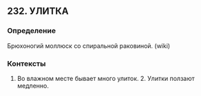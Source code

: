 ## 232. УЛИТКА
### Определение
Брюхоногий моллюск со спиральной раковиной. (wiki)

### Контексты
1. Во влажном месте бывает много улиток. 2. Улитки ползают медленно.

